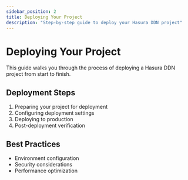 ```yaml
---
sidebar_position: 2
title: Deploying Your Project
description: "Step-by-step guide to deploy your Hasura DDN project"
---
```


# Deploying Your Project

This guide walks you through the process of deploying a Hasura DDN project from start to finish.

## Deployment Steps

1. Preparing your project for deployment
2. Configuring deployment settings
3. Deploying to production
4. Post-deployment verification

## Best Practices

- Environment configuration
- Security considerations
- Performance optimization
